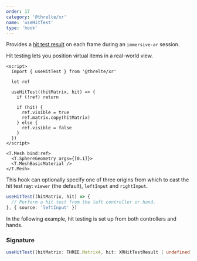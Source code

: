 ```yaml
---
order: 17
category: '@threlte/xr'
name: 'useHitTest'
type: 'hook'
---
```


Provides a [hit test result](https://developer.mozilla.org/en-US/docs/Web/API/XRHitTestResult) on each frame during an `immersive-ar` session.

Hit testing lets you position virtual items in a real-world view.

```svelte
<script>
  import { useHitTest } from '@threlte/xr'

  let ref

  useHitTest((hitMatrix, hit) => {
    if (!ref) return
  
    if (hit) {
      ref.visible = true
      ref.matrix.copy(hitMatrix)
    } else {
      ref.visible = false
    }
  })
</script>

<T.Mesh bind:ref>
  <T.SphereGeometry args={[0.1]}>
  <T.MeshBasicMaterial />
</T.Mesh>
```

This hook can optionally specify one of three origins from which to cast the hit test ray: `viewer` (the default), `leftInput` and `rightInput`.

```ts
useHitTest((hitMatrix, hit) => {
  // Perform a hit test from the left controller or hand.
}, { source: 'leftInput' })
```

In the following example, hit testing is set up from both controllers and hands.

<Example path="xr/use-hit-test" />

### Signature

```ts
useHitTest((hitMatrix: THREE.Matrix4, hit: XRHitTestResult | undefined) => {})
```
